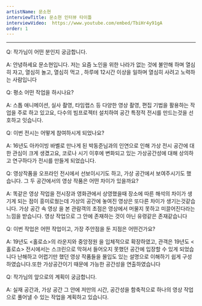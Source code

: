 ```yaml
---
artistName: 문소현
interviewTitle: 문소현 인터뷰 타이틀
interviewVideo:  https://www.youtube.com/embed/TbiHr4y91gA
order: 1
---
```


<InterviewBody artistName={artistName} interviewTitle={interviewTitle} video={interviewVideo} />

---
Q: 작가님이 어떤 분인지 궁금합니다.

A: 안녕하세요 문소현입니다. 저는 요즘 노인을 위한 나라가 없는 것에 불안해 하며 열심히 자고, 열심히 놀고, 열심히 먹고 , 하루에 12시간 이상을 일하며 열심히 사려고 노력하는 사람입니다

Q: 평소 어떤 작업을 하시나요?

A: 스톱 애니메이션, 실사 촬영, 타임랩스 등 다양한 영상 촬영, 편집 기법을 활용하는 작업을 주로 하고 있고요, 다수의 빔프로젝터 설치하여 공간 특정적 전시를 만드는것을 선호하고 잇습니다.

Q: 이번 전시는 어떻게 참여하시게 되었나요?

A: 16년도 아카이빙 바벨로 만나게 된 박동준님과의 인연으로 인해 가상 전시 공간에 대한 관심이 크게 생겼고요, 코로나 시기 이후에 변화되고 있는 가상공간성에 대해 상의하고 연구하다가 전시를 만들게 되었습니다.

Q: 영상작품을 오프라인 전시에서 선보이시기도 하고, 가상 공간에서 보여주시기도 했습니다. 그 두 공간에서의 영상 작품은 어떤 차이가 있을까요?

A: 똑같은 영상 작업을 전시장과 영화관에서 상영했을때 장소에 따른 해석의 차이가 생기게 되는 점이 흥미로웠는데 가상의 공간에 놓여진 영상은 또다른 차이가 생기는것같습니다. 가상 공간 속 영상 을 본 관람객의 초점은 영상에서 머물지 못하고 미끌어진다라는 느낌을 받습니다. 영상 작업으로 그 안에 존재하는 것이 아닌 유령같은 존재같습니다

Q: 이번 작업은 어떤 작업이고, 가장 주안점을 둔 지점은 어떤건가요?

A: 19년도 <홀로쇼>의 라운지와 중앙정원 을 입체적으로 확장하였고, 관객은 19년도 <홀로쇼> 전시에서는 스크린으로 막혀서 들어오지 못했던 공간에 입장할 수 있게 되었습니다 난해하고 어렵기만 했던 영상 작품들을 몰입도 있는 설명으로 이해하기 쉽게 구성하였습니다.또한 가상공간이기 때문에 가능한 공간성을 연출하였습니다

Q: 작가님의 앞으로의 계획이 궁금합니다.

A: 실재 공간과, 가상 공간 그 안에 저만의 시간, 공간성을 함축적으로 하나의 영상 작업으로 풀어낼 수 있는 작업을 계획하고 있습니다.
